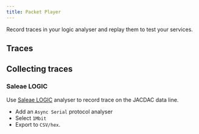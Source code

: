 ---
title: Packet Player
---


Record traces in your logic analyser and replay them to test your services.

## Traces

<PacketTraceImporter />

## Collecting traces

### Saleae LOGIC

Use [Saleae LOGIC](https://www.saleae.com/) analyser to record trace on the JACDAC data line.

* Add an ``Async Serial`` protocol analyser
* Select ``1Mbit``
* Export to ``CSV/hex``.

<UploadTraceFile />